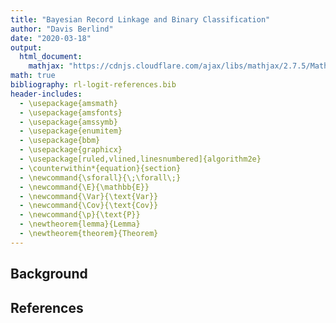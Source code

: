```yaml
---
title: "Bayesian Record Linkage and Binary Classification"
author: "Davis Berlind"
date: "2020-03-18"
output:
  html_document:
    mathjax: "https://cdnjs.cloudflare.com/ajax/libs/mathjax/2.7.5/MathJax.js?config=TeX-AMS_CHTML"
math: true
bibliography: rl-logit-references.bib
header-includes:
  - \usepackage{amsmath}
  - \usepackage{amsfonts}
  - \usepackage{amssymb}
  - \usepackage{enumitem}
  - \usepackage{bbm}
  - \usepackage{graphicx}
  - \usepackage[ruled,vlined,linesnumbered]{algorithm2e}
  - \counterwithin*{equation}{section}
  - \newcommand{\sforall}{\;\forall\;}
  - \newcommand{\E}{\mathbb{E}}
  - \newcommand{\Var}{\text{Var}}
  - \newcommand{\Cov}{\text{Cov}}
  - \newcommand{\p}{\text{P}}
  - \newtheorem{lemma}{Lemma}
  - \newtheorem{theorem}{Theorem}
---
```


## Background

## References
